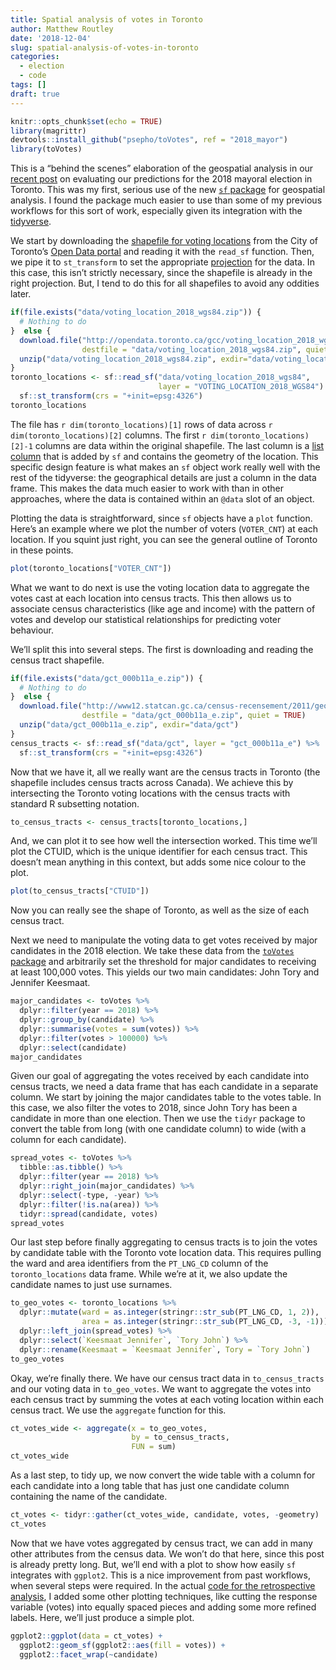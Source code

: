 ```yaml
---
title: Spatial analysis of votes in Toronto
author: Matthew Routley
date: '2018-12-04'
slug: spatial-analysis-of-votes-in-toronto
categories:
  - election
  - code
tags: []
draft: true
---
```


```r
knitr::opts_chunk$set(echo = TRUE)
library(magrittr)
devtools::install_github("psepho/toVotes", ref = "2018_mayor")
library(toVotes)
```

This is a "behind the scenes" elaboration of the geospatial analysis in our [recent post][post] on evaluating our predictions for the 2018 mayoral election in Toronto. This was my first, serious use of the new [`sf` package][sf] for geospatial analysis. I found the package much easier to use than some of my previous workflows for this sort of work, especially given its integration with the [tidyverse][tv].

  [post]:http://www.psephoanalytics.ca/2018/11/reviewing-our-2018-mayoral-race.html
  [sf]:https://r-spatial.github.io/sf/
  [tv]:https://www.tidyverse.org/

We start by downloading the [shapefile for voting locations][vloc] from the City of Toronto's [Open Data portal][odata] and reading it with the `read_sf` function. Then, we pipe it to `st_transform` to set the appropriate [projection][proj] for the data. In this case, this isn't strictly necessary, since the shapefile is already in the right projection. But, I tend to do this for all shapefiles to avoid any oddities later.

  [vloc]:https://www.toronto.ca/city-government/data-research-maps/open-data/open-data-catalogue/#370e7072-0ba7-e477-121e-78ba5dac9649
  [odata]:https://www.toronto.ca/city-government/data-research-maps/open-data/
  [proj]:https://en.wikipedia.org/wiki/Map_projection

```r
if(file.exists("data/voting_location_2018_wgs84.zip")) {
  # Nothing to do
}  else {
  download.file("http://opendata.toronto.ca/gcc/voting_location_2018_wgs84.zip",
                destfile = "data/voting_location_2018_wgs84.zip", quiet = TRUE)
  unzip("data/voting_location_2018_wgs84.zip", exdir="data/voting_location_2018_wgs84")
}
toronto_locations <- sf::read_sf("data/voting_location_2018_wgs84", 
                                 layer = "VOTING_LOCATION_2018_WGS84") %>%
  sf::st_transform(crs = "+init=epsg:4326")
toronto_locations
```

The file has `r dim(toronto_locations)[1]` rows of data across `r dim(toronto_locations)[2]` columns. The first `r dim(toronto_locations)[2]-1` columns are data within the original shapefile. The last column is a [list column][lc] that is added by `sf` and contains the geometry of the location. This specific design feature is what makes an `sf` object work really well with the rest of the tidyverse: the geographical details are just a column in the data frame. This makes the data much easier to work with than in other approaches, where the data is contained within an `@data` slot of an object.

  [lc]:https://www.rstudio.com/resources/videos/how-to-work-with-list-columns/

Plotting the data is straightforward, since `sf` objects have a `plot` function. Here's an example where we plot the number of voters (`VOTER_CNT`) at each location. If you squint just right, you can see the general outline of Toronto in these points.

```r
plot(toronto_locations["VOTER_CNT"])
```

What we want to do next is use the voting location data to aggregate the votes cast at each location into census tracts. This then allows us to associate census characteristics (like age and income) with the pattern of votes and develop our statistical relationships for predicting voter behaviour.

We'll split this into several steps. The first is downloading and reading the census tract shapefile.

```r
if(file.exists("data/gct_000b11a_e.zip")) {
  # Nothing to do
}  else {
  download.file("http://www12.statcan.gc.ca/census-recensement/2011/geo/bound-limit/files-fichiers/gct_000b11a_e.zip",
                destfile = "data/gct_000b11a_e.zip", quiet = TRUE)
  unzip("data/gct_000b11a_e.zip", exdir="data/gct")
}
census_tracts <- sf::read_sf("data/gct", layer = "gct_000b11a_e") %>%
  sf::st_transform(crs = "+init=epsg:4326")
```

Now that we have it, all we really want are the census tracts in Toronto (the shapefile includes census tracts across Canada). We achieve this by intersecting the Toronto voting locations with the census tracts with standard R subsetting notation.

```r
to_census_tracts <- census_tracts[toronto_locations,]
```

And, we can plot it to see how well the intersection worked. This time we'll plot the CTUID, which is the unique identifier for each census tract. This doesn't mean anything in this context, but adds some nice colour to the plot.

```r
plot(to_census_tracts["CTUID"])
```

Now you can really see the shape of Toronto, as well as the size of each census tract.

Next we need to manipulate the voting data to get votes received by major candidates in the 2018 election. We take these data from the [`toVotes` package][votep] and arbitrarily set the threshold for major candidates to receiving at least 100,000 votes. This yields our two main candidates: John Tory and Jennifer Keesmaat.

  [votep]:https://github.com/Psepho/toVotes

```r
major_candidates <- toVotes %>% 
  dplyr::filter(year == 2018) %>%
  dplyr::group_by(candidate) %>%
  dplyr::summarise(votes = sum(votes)) %>%
  dplyr::filter(votes > 100000) %>%
  dplyr::select(candidate)
major_candidates
```

Given our goal of aggregating the votes received by each candidate into census tracts, we need a data frame that has each candidate in a separate column. We start by joining the major candidates table to the votes table. In this case, we also filter the votes to 2018, since John Tory has been a candidate in more than one election. Then we use the `tidyr` package to convert the table from long (with one candidate column) to wide (with a column for each candidate).

```r
spread_votes <- toVotes %>%
  tibble::as.tibble() %>% 
  dplyr::filter(year == 2018) %>%
  dplyr::right_join(major_candidates) %>%
  dplyr::select(-type, -year) %>%
  dplyr::filter(!is.na(area)) %>%
  tidyr::spread(candidate, votes)
spread_votes
```

Our last step before finally aggregating to census tracts is to join the votes by candidate table with the Toronto vote location data. This requires pulling the ward and area identifiers from the `PT_LNG_CD` column of the `toronto_locations` data frame. While we're at it, we also update the candidate names to just use surnames.

```r
to_geo_votes <- toronto_locations %>%
  dplyr::mutate(ward = as.integer(stringr::str_sub(PT_LNG_CD, 1, 2)),
                area = as.integer(stringr::str_sub(PT_LNG_CD, -3, -1))) %>%
  dplyr::left_join(spread_votes) %>%
  dplyr::select(`Keesmaat Jennifer`, `Tory John`) %>%
  dplyr::rename(Keesmaat = `Keesmaat Jennifer`, Tory = `Tory John`)
to_geo_votes
```

Okay, we're finally there. We have our census tract data in `to_census_tracts` and our voting data in `to_geo_votes`. We want to aggregate the votes into each census tract by summing the votes at each voting location within each census tract. We use the `aggregate` function for this.

```r
ct_votes_wide <- aggregate(x = to_geo_votes, 
                           by = to_census_tracts, 
                           FUN = sum)
ct_votes_wide
```

As a last step, to tidy up, we now convert the wide table with a column for each candidate into a long table that has just one candidate column containing the name of the candidate.

```r
ct_votes <- tidyr::gather(ct_votes_wide, candidate, votes, -geometry)
ct_votes
```

Now that we have votes aggregated by census tract, we can add in many other attributes from the census data. We won't do that here, since this post is already pretty long. But, we'll end with a plot to show how easily `sf` integrates with `ggplot2`. This is a nice improvement from past workflows, when several steps were required. In the actual [code for the retrospective analysis][code], I added some other plotting techniques, like cutting the response variable (votes) into equally spaced pieces and adding some more refined labels. Here, we'll just produce a simple plot.

  [code]:https://github.com/Psepho/to2018retrospective/blob/master/compare_pred_actual_2018.Rmd

```r
ggplot2::ggplot(data = ct_votes) +
  ggplot2::geom_sf(ggplot2::aes(fill = votes)) +
  ggplot2::facet_wrap(~candidate)
```

